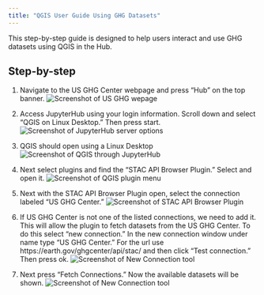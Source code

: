 ```yaml
---
title: "QGIS User Guide Using GHG Datasets" 
---
```


This step-by-step guide is designed to help users interact and use GHG datasets using QGIS in the Hub.

## Step-by-step
1. Navigate to the US GHG Center webpage and press “Hub” on the top banner. 
![Screenshot of US GHG wepage](QGISuserguide/Step0.5.png)

2. Access JupyterHub using your login information. Scroll down and select “QGIS on Linux Desktop.” Then press start.
![Screenshot of JupyterHub server options](QGISuserguide/Step1.png)

3. QGIS should open using a Linux Desktop
![Screenshot of QGIS through JupyterHub](QGISuserguide/Step2.png)

4. Next select plugins and find the “STAC API Browser Plugin.” Select and open it.
![Screenshot of QGIS plugin menu](QGISuserguide/Step3.png)

5. Next with the STAC API Browser Plugin open, select the connection labeled “US GHG Center."
![Screenshot of STAC API Browser Plugin](QGISuserguide/Step4.png)

6. If US GHG Center is not one of the listed connections, we need to add it. This will allow the plugin to fetch datasets from the US GHG Center. To do this select "new connection." In the new connection window under name type “US GHG Center.” For the url use https://earth.gov/ghgcenter/api/stac/ and then click “Test connection.” Then press ok. 
![Screenshot of New Connection tool](QGISuserguide/Step5.png)

7. Next press “Fetch Connections.” Now the available datasets will be shown.
![Screenshot of New Connection tool](QGISuserguide/Step6.png)



